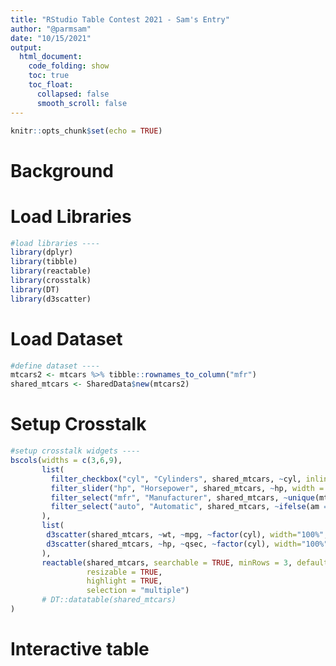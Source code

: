 ---
title: "RStudio Table Contest 2021 - Sam's Entry"
author: "@parmsam"
date: "10/15/2021"
output:
  html_document:
    code_folding: show
    toc: true
    toc_float:
      collapsed: false
      smooth_scroll: false
---
```{r setup, include=FALSE}
knitr::opts_chunk$set(echo = TRUE)
```

# Background



# Load Libraries
```{r libraries, message=FALSE}
#load libraries ----
library(dplyr)
library(tibble)
library(reactable)
library(crosstalk)
library(DT)
library(d3scatter)
```

# Load Dataset
```{r dataset, message=FALSE}
#define dataset ----
mtcars2 <- mtcars %>% tibble::rownames_to_column("mfr")
shared_mtcars <- SharedData$new(mtcars2)
```

# Setup Crosstalk
```{r, crosstalk1, eval=FALSE}
#setup crosstalk widgets ----
bscols(widths = c(3,6,9),
       list(
         filter_checkbox("cyl", "Cylinders", shared_mtcars, ~cyl, inline = TRUE),
         filter_slider("hp", "Horsepower", shared_mtcars, ~hp, width = "100%"),
         filter_select("mfr", "Manufacturer", shared_mtcars, ~unique(mtcars2$mfr)),
         filter_select("auto", "Automatic", shared_mtcars, ~ifelse(am == 0, "Yes", "No"))
       ),
       list(
        d3scatter(shared_mtcars, ~wt, ~mpg, ~factor(cyl), width="100%", height=200),
        d3scatter(shared_mtcars, ~hp, ~qsec, ~factor(cyl), width="100%", height=200)
       ),
       reactable(shared_mtcars, searchable = TRUE, minRows = 3, defaultPageSize = 5,
                 resizable = TRUE, 
                 highlight = TRUE, 
                 selection = "multiple")
       # DT::datatable(shared_mtcars)
)
```

# Interactive table
```{r, crosstalk1, eval=TRUE, echo=FALSE, warning=FALSE, message=FALSE}
```



